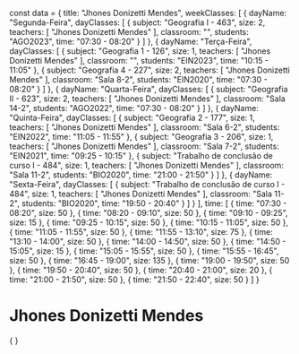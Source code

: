 const data = {
  title: "Jhones Donizetti Mendes",
  weekClasses: [
    {
      dayName: "Segunda-Feira",
      dayClasses: [
        {
          subject: "Geografia I - 463",
          size: 2,
          teachers: [
            "Jhones Donizetti Mendes"
          ],
          classroom: "",
          students: "AGO2023",
          time: "07:30 - 08:20"
        }
      ]
    },
    {
      dayName: "Terça-Feira",
      dayClasses: [
        {
          subject: "Geografia 1 - 126",
          size: 1,
          teachers: [
            "Jhones Donizetti Mendes"
          ],
          classroom: "",
          students: "EIN2023",
          time: "10:15 - 11:05"
        },
        {
          subject: "Geografia 4 - 227",
          size: 2,
          teachers: [
            "Jhones Donizetti Mendes"
          ],
          classroom: "Sala 8-2",
          students: "EIN2020",
          time: "07:30 - 08:20"
        }
      ]
    },
    {
      dayName: "Quarta-Feira",
      dayClasses: [
        {
          subject: "Geografia II - 623",
          size: 2,
          teachers: [
            "Jhones Donizetti Mendes"
          ],
          classroom: "Sala 14-2",
          students: "AGO2022",
          time: "07:30 - 08:20"
        }
      ]
    },
    {
      dayName: "Quinta-Feira",
      dayClasses: [
        {
          subject: "Geografia 2 - 177",
          size: 1,
          teachers: [
            "Jhones Donizetti Mendes"
          ],
          classroom: "Sala 6-2",
          students: "EIN2022",
          time: "11:05 - 11:55"
        },
        {
          subject: "Geografia 3 - 206",
          size: 1,
          teachers: [
            "Jhones Donizetti Mendes"
          ],
          classroom: "Sala 7-2",
          students: "EIN2021",
          time: "09:25 - 10:15"
        },
        {
          subject: "Trabalho de conclusão de curso I - 484",
          size: 1,
          teachers: [
            "Jhones Donizetti Mendes"
          ],
          classroom: "Sala 11-2",
          students: "BIO2020",
          time: "21:00 - 21:50"
        }
      ]
    },
    {
      dayName: "Sexta-Feira",
      dayClasses: [
        {
          subject: "Trabalho de conclusão de curso I - 484",
          size: 1,
          teachers: [
            "Jhones Donizetti Mendes"
          ],
          classroom: "Sala 11-2",
          students: "BIO2020",
          time: "19:50 - 20:40"
        }
      ]
    }
  ],
  time: [
    {
      time: "07:30 - 08:20",
      size: 50
    },
    {
      time: "08:20 - 09:10",
      size: 50
    },
    {
      time: "09:10 - 09:25",
      size: 15
    },
    {
      time: "09:25 - 10:15",
      size: 50
    },
    {
      time: "10:15 - 11:05",
      size: 50
    },
    {
      time: "11:05 - 11:55",
      size: 50
    },
    {
      time: "11:55 - 13:10",
      size: 75
    },
    {
      time: "13:10 - 14:00",
      size: 50
    },
    {
      time: "14:00 - 14:50",
      size: 50
    },
    {
      time: "14:50 - 15:05",
      size: 15
    },
    {
      time: "15:05 - 15:55",
      size: 50
    },
    {
      time: "15:55 - 16:45",
      size: 50
    },
    {
      time: "16:45 - 19:00",
      size: 135
    },
    {
      time: "19:00 - 19:50",
      size: 50
    },
    {
      time: "19:50 - 20:40",
      size: 50
    },
    {
      time: "20:40 - 21:00",
      size: 20
    },
    {
      time: "21:00 - 21:50",
      size: 50
    },
    {
      time: "21:50 - 22:40",
      size: 50
    }
  ]
}

# Jhones Donizetti Mendes

<div>
    {
        <Grid
            title={data.title} 
            weekClasses={data.weekClasses} 
            time={data.time}
        />
    }
</div>